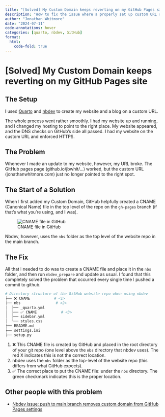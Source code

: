 ```yaml
---
title: "[Solved] My Custom Domain keeps reverting on my GitHub Pages site"
description: "How to fix the issue where a properly set up custom URL reverts when pushing new GitHub commits."
author: "Jonathan Whitmore"
date: "2024-07-11"
code-annotations: hover
categories: [quarto, nbdev, GitHub]
format:
  html:
    code-fold: true
---
```


# [Solved] My Custom Domain keeps reverting on my GitHub Pages site

## The Setup

I used [Quarto](https://quarto.org/) and [nbdev](https://nbdev.fast.ai/) to create my website and a blog on a custom URL.

The whole process went rather smoothly. I had my website up and running, and I changed my hosting to point to the right place. My website appeared, and the DNS checks on GitHub's side all passed. I had my website on the custom URL and enforced HTTPS.

## The Problem

Whenever I made an update to my website, however, my URL broke. The GitHub pages page (github.io/jbwhit/...) worked, but the custom URL (jonathanwhitmore.com) just no longer pointed to the right spot.

## The Start of a Solution

When I first added my Custom Domain, GitHub helpfully created a CNAME (Canonical Name) file in the top level of the repo on the `gh-pages` branch (if that's what you're using, and I was). 

![CNAME file in GitHub](githubsettings.png)

Nbdev, however, uses the `nbs` folder as the top level of the website repo in the main branch.


## The Fix

All that I needed to do was to create a CNAME file and place it in the `nbs` folder, and then run `nbdev_prepare` and update as usual. I found that this completely solved the problem that occurred every single time I pushed a commit to github. 

```bash
# Directory structure of the GitHub website repo when using nbdev
├── ❌ CNAME           # <1>
├── nbs                # <2>
│  ├── _quarto.yml
│  ├── ✅ CNAME           # <3>
│  ├── sidebar.yml
│  └── styles.css
├── README.md
├── settings.ini
├── setup.py
```
1. ❌ This CNAME file is created by GitHub and placed in the root directory of your git repo (one level above the `nbs` directory that nbdev uses). The red X indicates this is not the correct location.
2. nbdev uses the `nbs` folder as the top-level of the website repo (this differs from what GitHub expects).
3. ✅ The correct place to put the CNAME file: under the `nbs` directory. The green checkmark indicates this is the proper location.


## Other people with this problem

- [Nbdev issue: push to main branch removes custom domain from GitHub Pages settings](https://github.com/fastai/nbdev/issues/1033)

